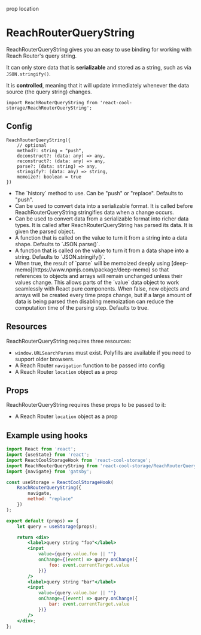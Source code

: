 prop location

# ReachRouterQueryString

<ReachRouterQueryStringExample location={location} />

ReachRouterQueryString gives you an easy to use binding for working with Reach Router's query string.

It can only store data that is **serializable** and stored as a string, such as via `JSON.stringify()`.

It is **controlled**, meaning that it will update immediately whenever the data source (the query string) changes.

```flow
import ReachRouterQueryString from 'react-cool-storage/ReachRouterQueryString';
```

## Config

```flow
ReachRouterQueryString({
    // optional
    method?: string = "push",
    deconstruct?: (data: any) => any,
    reconstruct?: (data: any) => any,
    parse?: (data: string) => any,
    stringify?: (data: any) => string,
    memoize?: boolean = true
})
```

* <Param name="method" type="string" default="push" optional />
  The `history` method to use. Can be "push" or "replace". Defaults to "push".

* <Param name="deconstruct" type="(data: any) => any" optional />
  Can be used to convert data into a serializable format. It is called before ReachRouterQueryString stringifies data when a change occurs.

* <Param name="reconstruct" type="(data: any) => any" optional />
  Can be used to convert data from a serializable format into richer data types. It is called after ReachRouterQueryString has parsed its data. It is given the parsed object.

* <Param name="parse" type="(data: string) => any" optional default="JSON.parse()" />
  A function that is called on the value to turn it from a string into a data shape. Defaults to `JSON.parse()`.

* <Param name="stringify" type="(data: any) => string" optional default="JSON.parse()" />
  A function that is called on the value to turn it from a data shape into a string. Defaults to `JSON.stringify()`.

* <Param name="memoize" type="(data: any) => string" optional default="JSON.parse()" />
  When true, the result of `parse` will be memoized deeply using [deep-memo](https://www.npmjs.com/package/deep-memo) so that references to objects and arrays will remain unchanged unless their values change. This allows parts of the `value` data object to work seamlessly with React pure components. When false, new objects and arrays will be created every time props change, but if a large amount of data is being parsed then disabling memoization can reduce the computation time of the parsing step. Defaults to true.

## Resources

ReachRouterQueryString requires three resources:
- `window.URLSearchParams` must exist. Polyfills are available if you need to support older browsers.
- A Reach Router `navigation` function to be passed into config
- A Reach Router `location` object as a prop

## Props

ReachRouterQueryString requires these props to be passed to it:
- A Reach Router `location` object as a prop

## Example using hooks

```jsx
import React from 'react';
import {useState} from 'react';
import ReactCoolStorageHook from 'react-cool-storage';
import ReachRouterQueryString from 'react-cool-storage/ReachRouterQueryString';
import {navigate} from 'gatsby';

const useStorage = ReactCoolStorageHook(
    ReachRouterQueryString({
        navigate,
        method: "replace"
    })
);

export default (props) => {
    let query = useStorage(props);

    return <div>
        <label>query string "foo"</label>
        <input
            value={query.value.foo || ""}
            onChange={(event) => query.onChange({
                foo: event.currentTarget.value
            })}
        />
        <label>query string "bar"</label>
        <input
            value={query.value.bar || ""}
            onChange={(event) => query.onChange({
                bar: event.currentTarget.value
            })}
        />
    </div>;
};
```
